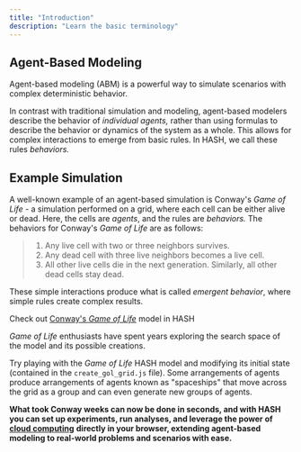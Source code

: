 ```yaml
---
title: "Introduction"
description: "Learn the basic terminology"
---
```


## Agent-Based Modeling

Agent-based modeling \(ABM\) is a powerful way to simulate scenarios with complex deterministic behavior.

In contrast with traditional simulation and modeling, agent-based modelers describe the behavior of _individual agents,_ rather than using formulas to describe the behavior or dynamics of the system as a whole. This allows for complex interactions to emerge from basic rules. In HASH, we call these rules _behaviors._

## Example Simulation

A well-known example of an agent-based simulation is Conway's _Game of Life_ - a simulation performed on a grid, where each cell can be either alive or dead. Here, the cells are _agents_, and the rules are _behaviors._ The behaviors for Conway's _Game of Life_ are as follows:

> 1. Any live cell with two or three neighbors survives.
> 1. Any dead cell with three live neighbors becomes a live cell.
> 1. All other live cells die in the next generation. Similarly, all other dead cells stay dead.

These simple interactions produce what is called _emergent behavior_, where simple rules create complex results.

<Hint style="info">
  
Check out [Conway's _Game of Life_](https://simulation.hash.ai/@hash/conways-game-of-life) model in HASH

</Hint>

_Game of Life_ enthusiasts have spent years exploring the search space of the model and its possible creations.

Try playing with the _Game of Life_ HASH model and modifying its initial state \(contained in the `create_gol_grid.js` file\). Some arrangements of agents produce arrangements of agents known as "spaceships" that move across the grid as a group and can even generate new groups of agents.

**What took Conway weeks can now be done in seconds, and with HASH you can set up experiments, run analyses, and leverage the power of** [**cloud computing**](/docs/simulations/run/cloud) **directly in your browser, extending agent-based modeling to real-world problems and scenarios with ease.**
